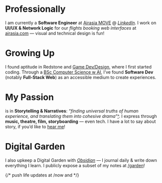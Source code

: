 
# <Icon name="lucide:briefcase" /> Professionally
I am currently a **Software Engineer** at [Airasia MOVE](https://www.airasia.com/aa/appdownload/) @ [*LinkedIn*](https://www.linkedin.com/company/airasia-super-app/mycompany/). I work on **UI/UX & Network Logic** for our *flights booking web interfaces* at [airasia.com](https://airasia.com) — visual and technical design is fun!

# <Icon name="lucide:user-cog" /> Growing Up
I found aptitude in Redstone and [Game Dev/Design](https://www.planetminecraft.com/member/calebchan/), where I first started coding. Through a [BSc Computer Science w AI](https://www.nottingham.ac.uk/), I’ve found **Software Dev** (notably **Full-Stack Web**) as an accessible medium to create experiences.

# <Icon name="lucide:flame" />  My Passion
is in **Storytelling & Narratives**: *“finding universal truths of human experience, and translating them into cohesive drama”*[^](https://www.helpingwritersbecomeauthors.com/a-writer-or-a-storyteller). I express through **music, theatre, film, storyboarding** — even tech. I have a lot to say about story, if you’d like to [hear me](/garden)!

# <Icon name="lucide:trees" />  Digital Garden
I also upkeep a Digital Garden with *[Obsidian](https://obsidian.md)* — I journal daily & write down everything I learn. I publicly expose a subset of my notes at [/garden](/garden)!

{/* push life updates at /now and */}